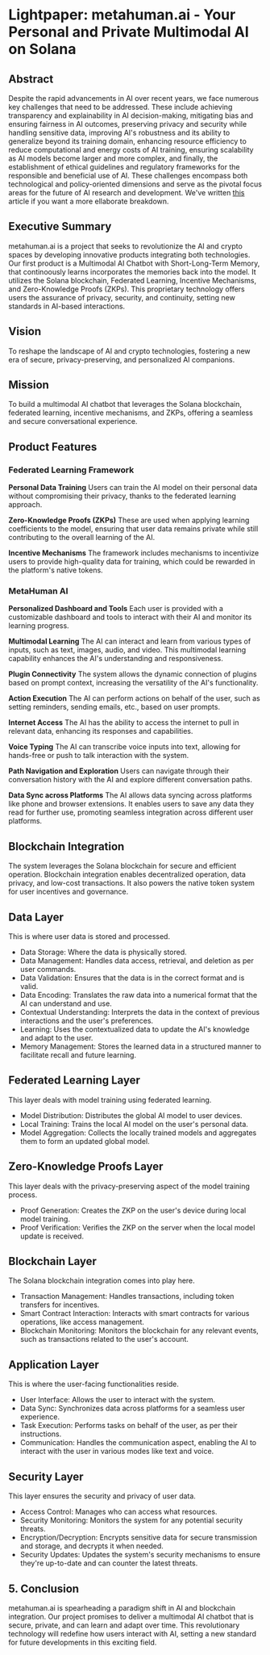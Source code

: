 # Lightpaper: metahuman.ai - Your Personal and Private Multimodal AI on Solana

## Abstract

Despite the rapid advancements in AI over recent years, we face numerous key challenges that need to be addressed. These include achieving transparency and explainability in AI decision-making, mitigating bias and ensuring fairness in AI outcomes, preserving privacy and security while handling sensitive data, improving AI's robustness and its ability to generalize beyond its training domain, enhancing resource efficiency to reduce computational and energy costs of AI training, ensuring scalability as AI models become larger and more complex, and finally, the establishment of ethical guidelines and regulatory frameworks for the responsible and beneficial use of AI. These challenges encompass both technological and policy-oriented dimensions and serve as the pivotal focus areas for the future of AI research and development. We've written [this](/meta/litepaper) article if you want a more ellaborate breakdown.

## Executive Summary
metahuman.ai is a project that seeks to revolutionize the AI and crypto spaces by developing innovative products integrating both technologies. Our first product is a Multimodal AI Chatbot with Short-Long-Term Memory, that continoously learns incorporates the memories back into the model. It utilizes the Solana blockchain, Federated Learning, Incentive Mechanisms, and Zero-Knowledge Proofs (ZKPs). This proprietary technology offers users the assurance of privacy, security, and continuity, setting new standards in AI-based interactions.

## Vision
To reshape the landscape of AI and crypto technologies, fostering a new era of secure, privacy-preserving, and personalized AI companions.

## Mission
To build a multimodal AI chatbot that leverages the Solana blockchain, federated learning, incentive mechanisms, and ZKPs, offering a seamless and secure conversational experience.

## Product Features 
### Federated Learning Framework
**Personal Data Training**
Users can train the AI model on their personal data without compromising their privacy, thanks to the federated learning approach.

**Zero-Knowledge Proofs (ZKPs)**
These are used when applying learning coefficients to the model, ensuring that user data remains private while still contributing to the overall learning of the AI.

**Incentive Mechanisms**
The framework includes mechanisms to incentivize users to provide high-quality data for training, which could be rewarded in the platform's native tokens.

### MetaHuman AI
**Personalized Dashboard and Tools**
Each user is provided with a customizable dashboard and tools to interact with their AI and monitor its learning progress.

**Multimodal Learning**
The AI can interact and learn from various types of inputs, such as text, images, audio, and video. This multimodal learning capability enhances the AI's understanding and responsiveness.

**Plugin Connectivity**
The system allows the dynamic connection of plugins based on prompt context, increasing the versatility of the AI's functionality.

**Action Execution**
The AI can perform actions on behalf of the user, such as setting reminders, sending emails, etc., based on user prompts.

**Internet Access**
The AI has the ability to access the internet to pull in relevant data, enhancing its responses and capabilities.

**Voice Typing**
The AI can transcribe voice inputs into text, allowing for hands-free or push to talk interaction with the system.

**Path Navigation and Exploration**
Users can navigate through their conversation history with the AI and explore different conversation paths.

**Data Sync across Platforms**
The AI allows data syncing across platforms like phone and browser extensions. It enables users to save any data they read for further use, promoting seamless integration across different user platforms.

## Blockchain Integration
The system leverages the Solana blockchain for secure and efficient operation. Blockchain integration enables decentralized operation, data privacy, and low-cost transactions. It also powers the native token system for user incentives and governance.

## Data Layer
This is where user data is stored and processed.

- Data Storage: Where the data is physically stored.
- Data Management: Handles data access, retrieval, and deletion as per user commands.
- Data Validation: Ensures that the data is in the correct format and is valid.
- Data Encoding: Translates the raw data into a numerical format that the AI can understand and use.
- Contextual Understanding: Interprets the data in the context of previous interactions and the user's preferences.
- Learning: Uses the contextualized data to update the AI's knowledge and adapt to the user.
- Memory Management: Stores the learned data in a structured manner to facilitate recall and future learning.

## Federated Learning Layer
This layer deals with model training using federated learning.

- Model Distribution: Distributes the global AI model to user devices.
- Local Training: Trains the local AI model on the user's personal data.
- Model Aggregation: Collects the locally trained models and aggregates them to form an updated global model.

## Zero-Knowledge Proofs Layer
This layer deals with the privacy-preserving aspect of the model training process.

- Proof Generation: Creates the ZKP on the user's device during local model training.
- Proof Verification: Verifies the ZKP on the server when the local model update is received.

## Blockchain Layer
The Solana blockchain integration comes into play here.

- Transaction Management: Handles transactions, including token transfers for incentives.
- Smart Contract Interaction: Interacts with smart contracts for various operations, like access management.
- Blockchain Monitoring: Monitors the blockchain for any relevant events, such as transactions related to the user's account.

## Application Layer
This is where the user-facing functionalities reside.

- User Interface: Allows the user to interact with the system.
- Data Sync: Synchronizes data across platforms for a seamless user experience.
- Task Execution: Performs tasks on behalf of the user, as per their instructions.
- Communication: Handles the communication aspect, enabling the AI to interact with the user in various modes like text and voice.

## Security Layer
This layer ensures the security and privacy of user data.

- Access Control: Manages who can access what resources.
- Security Monitoring: Monitors the system for any potential security threats.
- Encryption/Decryption: Encrypts sensitive data for secure transmission and storage, and decrypts it when needed.
- Security Updates: Updates the system's security mechanisms to ensure they're up-to-date and can counter the latest threats.



## 5. Conclusion
metahuman.ai is spearheading a paradigm shift in AI and blockchain integration. Our project promises to deliver a multimodal AI chatbot that is secure, private, and can learn and adapt over time. This revolutionary technology will redefine how users interact with AI, setting a new standard for future developments in this exciting field.
